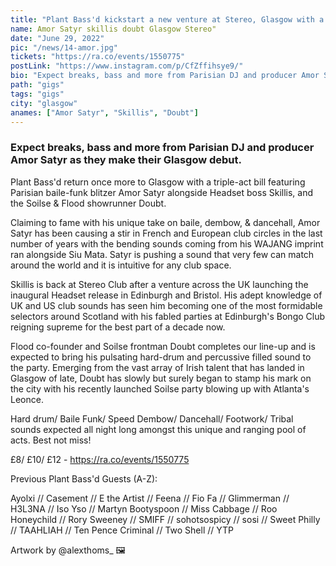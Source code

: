 ---
title: "Plant Bass'd kickstart a new venture at Stereo, Glasgow with a 3 way bill"
name: Amor Satyr skillis doubt Glasgow Stereo"
date: "June 29, 2022"
pic: "/news/14-amor.jpg"
tickets: "https://ra.co/events/1550775"
postLink: "https://www.instagram.com/p/CfZffihsye9/"
bio: "Expect breaks, bass and more from Parisian DJ and producer Amor Satyr as they make their Glasgow debut"
path: "gigs"
tags: "gigs"
city: "glasgow"
anames: ["Amor Satyr", "Skillis", "Doubt"]
---

### Expect breaks, bass and more from Parisian DJ and producer Amor Satyr as they make their Glasgow debut.

Plant Bass'd return once more to Glasgow with a triple-act bill featuring Parisian baile-funk blitzer Amor Satyr alongside Headset boss Skillis, and the Soilse & Flood showrunner Doubt.

Claiming to fame with his unique take on baile, dembow, & dancehall, Amor Satyr has been causing a stir in French and European club circles in the last number of years with the bending sounds coming from his WAJANG imprint ran alongside Siu Mata. Satyr is pushing a sound that very few can match around the world and it is intuitive for any club space.

Skillis is back at Stereo Club after a venture across the UK launching the inaugural Headset release in Edinburgh and Bristol. His adept knowledge of UK and US club sounds has seen him becoming one of the most formidable selectors around Scotland with his fabled parties at Edinburgh's Bongo Club reigning supreme for the best part of a decade now.

Flood co-founder and Soilse frontman Doubt completes our line-up and is expected to bring his pulsating hard-drum and percussive filled sound to the party. Emerging from the vast array of Irish talent that has landed in Glasgow of late, Doubt has slowly but surely began to stamp his mark on the city with his recently launched Soilse party blowing up with Atlanta's Leonce.

Hard drum/ Baile Funk/ Speed Dembow/ Dancehall/ Footwork/ Tribal sounds expected all night long amongst this unique and ranging pool of acts. Best not miss!

£8/ £10/ £12 - https://ra.co/events/1550775

Previous Plant Bass'd Guests (A-Z):

Ayolxi // Casement // E the Artist // Feena // Fio Fa // Glimmerman // H3L3NA // Iso Yso // Martyn Bootyspoon // Miss Cabbage // Roo Honeychild // Rory Sweeney // SMIFF // sohotsospicy // sosi // Sweet Philly // TAAHLIAH // Ten Pence Criminal // Two Shell // YTP

Artwork by @alexthoms\_ 🖼
